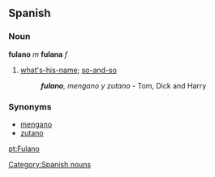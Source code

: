 == Spanish ==
=== Noun ===
'''fulano''' ''m'' '''fulana''' ''f''
# [[what's-his-name]]; [[so-and-so]]
#: '''''fulano''', mengano y zutano'' - Tom, Dick and Harry

=== Synonyms ===
*[[mengano]]
*[[zutano]]

[[Category:Spanish nouns]]

[[pt:Fulano]]